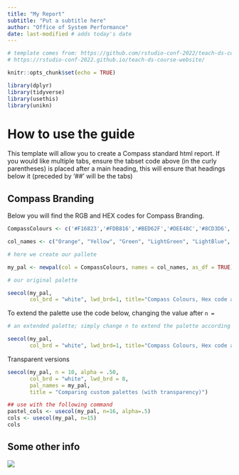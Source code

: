 ```yaml
---
title: "My Report"
subtitle: "Put a subtitle here"
author: "Office of System Performance"
date: last-modified # adds today's date
---
```


```r

# template comes from: https://github.com/rstudio-conf-2022/teach-ds-course-website/tree/main
# https://rstudio-conf-2022.github.io/teach-ds-course-website/

knitr::opts_chunk$set(echo = TRUE)

library(dplyr)
library(tidyverse)
library(usethis)
library(unikn)


```

# How to use the guide

This template will allow you to create a Compass standard html report. If you would like multiple tabs, ensure the tabset code above (in the curly parentheses) is placed after a main heading, this will ensure that headings below it (preceded by '\##' will be the tabs)

::: panel-tabset

## Compass Branding

Below you will find the RGB and HEX codes for Compass Branding.

```r

CompassColours <- c('#F16823','#FDB816','#BED62F','#DEE48C','#8CD3D6','#4AB8C1','#286169','#133438')

col_names <- c("Orange", "Yellow", "Green", "LightGreen", "LightBlue", "Blue", "DarkBlue", "NavyBlue")

# here we create our pallete

my_pal <- newpal(col = CompassColours, names = col_names, as_df = TRUE)

# our original palette

seecol(my_pal,
       col_brd = "white", lwd_brd=1, title="Compass Colours, Hex code and RGB values")
```

To extend the palette use the code below, changing the value after `n = `

```r
# an extended palette; simply change n to extend the palette according to colours needed

seecol(my_pal,
       col_brd = "white", lwd_brd=1, title="Compass Colours, Hex code and RGB values", n=16)
```

Transparent versions

```r
seecol(my_pal, n = 10, alpha = .50, 
       col_brd = "white", lwd_brd = 8,
       pal_names = my_pal, 
       title = "Comparing custom palettes (with transparency)")

## use with the following command
pastel_cols <- usecol(my_pal, n=16, alpha=.5)
cols <- usecol(my_pal, n=15)
cols
```

## Some other info
:::

![](images/dataquality_legend.png)
